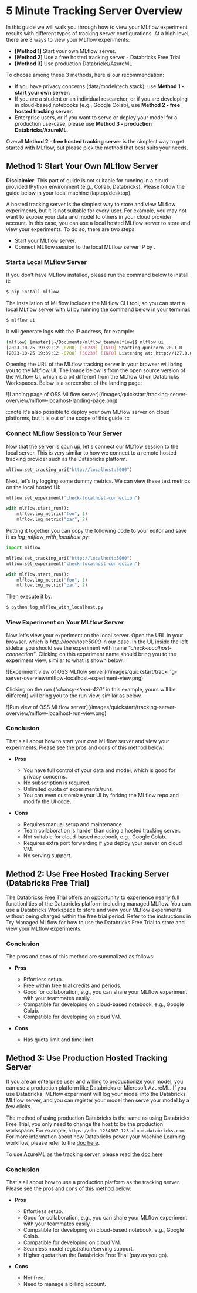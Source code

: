
# 5 Minute Tracking Server Overview

In this guide we will walk you through how to view your MLflow experiment results with different types of
tracking server configurations. At a high level, there are 3 ways to view your MLflow experiments:

- **[Method 1]** Start your own MLflow server.
- **[Method 2]** Use a free hosted tracking server - Databricks Free Trial.
- **[Method 3]** Use production Databricks/AzureML.

To choose among these 3 methods, here is our recommendation:

- If you have privacy concerns (data/model/tech stack), use **Method 1 - start your own server**.
- If you are a student or an individual researcher, or if you are developing in cloud-based notebooks (e.g., Google
  Colab), use **Method 2 - free hosted tracking server**.
- Enterprise users, or if you want to serve or deploy your model for a production use-case, please use
  **Method 3 - production Databricks/AzureML**.

Overall **Method 2 - free hosted tracking server** is the simplest way to get started with MLflow, but please
pick the method that best suits your needs.

## Method 1: Start Your Own MLflow Server

**Disclaimier**: This part of guide is not suitable for running in a cloud-provided IPython environment
(e.g., Collab, Databricks). Please follow the guide below in your local machine (laptop/desktop).

A hosted tracking server is the simplest way to store and view MLflow experiments, but it is not suitable for
every user. For example, you may not want to expose your data and model to others in your cloud provider account. In this case,
you can use a local hosted MLflow server to store and view your experiments. To do so, there are two steps:

- Start your MLflow server.
- Connect MLflow session to the local MLflow server IP by <APILink fn="mlflow.set_tracking_uri" />.

### Start a Local MLflow Server

If you don't have MLflow installed, please run the command below to install it:

```bash
$ pip install mlflow
```

The installation of MLflow includes the MLflow CLI tool, so you can start a local MLflow server with UI
by running the command below in your terminal:

```bash
$ mlflow ui
```

It will generate logs with the IP address, for example:

```bash
(mlflow) [master][~/Documents/mlflow_team/mlflow]$ mlflow ui
[2023-10-25 19:39:12 -0700] [50239] [INFO] Starting gunicorn 20.1.0
[2023-10-25 19:39:12 -0700] [50239] [INFO] Listening at: http://127.0.0.1:5000 (50239)
```

Opening the URL of the MLflow tracking server in your browser will bring you to the MLflow UI. The image below is from the open source version of the MLflow UI,
which is a bit different from the MLflow UI on Databricks Workspaces. Below is a screenshot of the landing page:

<div className="center-div" style={{ width: 800, maxWidth: "100%" }}>
  ![Landing page of OSS MLflow server](/images/quickstart/tracking-server-overview/mlflow-localhost-landing-page.png)
</div>

:::note
It's also possible to deploy your own MLflow server on cloud platforms, but it is out of the scope of this guide.
:::

### Connect MLflow Session to Your Server

Now that the server is spun up, let's connect our MLflow session to the local server. This is very
similar to how we connect to a remote hosted tracking provider such as the Databricks platform.

```python
mlflow.set_tracking_uri("http://localhost:5000")
```

Next, let's try logging some dummy metrics. We can view these test metrics on the local hosted UI:

```python
mlflow.set_experiment("check-localhost-connection")

with mlflow.start_run():
    mlflow.log_metric("foo", 1)
    mlflow.log_metric("bar", 2)
```

Putting it together you can copy the following code to your editor and save it as _log_mlflow_with_localhost.py_:

```python
import mlflow

mlflow.set_tracking_uri("http://localhost:5000")
mlflow.set_experiment("check-localhost-connection")

with mlflow.start_run():
    mlflow.log_metric("foo", 1)
    mlflow.log_metric("bar", 2)
```

Then execute it by:

```bash
$ python log_mlflow_with_localhost.py
```

### View Experiment on Your MLflow Server

Now let's view your experiment on the local server. Open the URL in your browser, which is _http://localhost:5000_
in our case. In the UI, inside the left sidebar you should see the experiment with name
_"check-localhost-connection"_. Clicking on this experiment name should bring you to the experiment view, similar to what is shown below.

<div className="center-div" style={{ width: 800, maxWidth: "100%" }}>
  ![Experiment view of OSS MLflow server](/images/quickstart/tracking-server-overview/mlflow-localhost-experiment-view.png)
</div>

Clicking on the run (_"clumsy-steed-426"_ in this example, yours will be different) will bring you to the run view, similar as below.

<div className="center-div" style={{ width: 800, maxWidth: "100%" }}>
  ![Run view of OSS MLflow server](/images/quickstart/tracking-server-overview/mlflow-localhost-run-view.png)
</div>

### Conclusion

That's all about how to start your own MLflow server and view your experiments. Please see the pros and cons
of this method below:

- **Pros**
  - You have full control of your data and model, which is good for privacy concerns.
  - No subscription is required.
  - Unlimited quota of experiments/runs.
  - You can even customize your UI by forking the MLflow repo and modify the UI code.

- **Cons**
  - Requires manual setup and maintenance.
  - Team collaboration is harder than using a hosted tracking server.
  - Not suitable for cloud-based notebook, e.g., Google Colab.
  - Requires extra port forwarding if you deploy your server on cloud VM.
  - No serving support.

## Method 2: Use Free Hosted Tracking Server (Databricks Free Trial)

The [Databricks Free Trial](https://docs.databricks.com/en/getting-started/free-trial.html) offers an opportunity to experience
nearly full functionlities of the Databricks platform including managed MLflow.
You can use a Databricks Workspace to store and view your MLflow experiments without being charged within the free trial period.
Refer to the instructions in <Link to="/ml/getting-started/databricks-trial/" target="_blank">Try Managed MLflow</Link>
for how to use the Databricks Free Trial to store and view your MLflow experiments.

### Conclusion

The pros and cons of this method are summalized as follows:

- **Pros**
  - Effortless setup.
  - Free within free trial credits and periods.
  - Good for collaboration, e.g., you can share your MLflow experiment with your teammates easily.
  - Compatible for developing on cloud-based notebook, e.g., Google Colab.
  - Compatible for developing on cloud VM.

- **Cons**
  - Has quota limit and time limit.

## Method 3: Use Production Hosted Tracking Server

If you are an enterprise user and willing to productionize your model, you can use a production platform like
Databricks or Microsoft AzureML. If you use Databricks, MLflow experiment will log your model into the Databricks
MLflow server, and you can register your model then serve your model by a few clicks.

The method of using production Databricks is the same as using Databricks Free Trial, you only need to
change the host to be the production workspace. For example, `https://dbc-1234567-123.cloud.databricks.com`.
For more information about how Databricks power your Machine Learning workflow, please refer to the [doc
here](https://docs.databricks.com/en/machine-learning/index.html).

To use AzureML as the tracking server, please read
[the doc here](https://learn.microsoft.com/en-us/azure/machine-learning/how-to-use-mlflow-cli-runs?view=azureml-api-2&tabs=interactive%2Ccli)

### Conclusion

That's all about how to use a production platform as the tracking server. Please see the pros and cons
of this method below:

- **Pros**
  - Effortless setup.
  - Good for collaboration, e.g., you can share your MLflow experiment with your teammates easily.
  - Compatible for developing on cloud-based notebook, e.g., Google Colab.
  - Compatible for developing on cloud VM.
  - Seamless model registration/serving support.
  - Higher quota than the Databricks Free Trial (pay as you go).

- **Cons**
  - Not free.
  - Need to manage a billing account.
